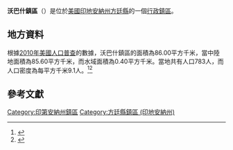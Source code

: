 {{noteTA
|G1=USState
|G2=地名
|G3=Unit
}}
{{Infobox settlement
|official_name            = 沃巴什鎮區
|native_name = Wabash Township
|settlement_type          = [[行政鎮區|行政鎮區]]
|image_skyline            = 
|imagesize                = 
|image_map                = Map highlighting Wabash Township, Fountain County, Indiana.svg
|mapsize                  = 250px
|pushpin_map  =USA Indiana
|pushpin_label = 沃巴什鎮區
|pushpin_label_position   = top
|pushpin_map_caption      = 沃巴什鎮區在印地安納州的位置
|subdivision_type         = [[世界政區索引|國家]]
|subdivision_type1        = [[美国州份|州份]]
|subdivision_type2        = [[印地安納州行政区划|縣]]
|subdivision_name         = [[美国|美国]]
|subdivision_name1        = [[印地安納州|印地安納州]]
|subdivision_name2        = [[方廷縣_(印地安納州)|方廷縣]]
|elevation_ft             = 600
|elevation_m              = 183
|timezone                 = [[北美东部時區|北美东部時區]]
|area_total_km2           = 86.00
|area_land_km2            = 85.60
|area_water_km2           = 0.40
|area_total_sq_mi         = 
|area_land_sq_mi          = 
|area_water_sq_mi         = 
|population_as_of         = [[2010年美國人口普查|2010]]
|population_footnotes     = 
|population_total         = 783
|population_density_km2   = auto
|population_density_sq_mi = auto
|utc_offset               = -5
|coordinates              = {{coord|40|03|31|N|87|21|26|W|type:city_region:US-AL_source:GNS-enwiki|display=inline,title}}
| coor_pinpoint           = 
| coordinates_footnotes   = 
|timezone_DST             = EDT
|utc_offset_DST           = -4
|postal_code_type         = [[美國郵區編號|郵區編號]]
|postal_code              = 
|area_code                = {{link-en|电话区号765|Area code 765|765}}
|blank_name = [[地名信息系统|GNIS ID]]
|blank_info = 453963
}}
'''沃巴什鎮區'''（{{lang-en|Wabash Township}}）是位於[[美國|美國]][[印地安納州|印地安納州]][[方廷縣_(印地安納州)|方廷縣]]的一個[[行政鎮區|行政鎮區]]。

== 地方資料 ==
根據[[2010年美國人口普查|2010年美國人口普查]]的數據，沃巴什鎮區的面積為86.00平方千米，當中陸地面積為85.60平方千米，而水域面積為0.40平方千米。當地共有人口783人，而人口密度為每平方千米9.1人。<ref name="GR8">{{cite web|url=http://factfinder2.census.gov|publisher=[[美国人口调查局|美国人口调查局]]|accessdate=2011-05-14|title=American FactFinder|archive-date=2013-09-11|archive-url=https://web.archive.org/web/20130911234518/http://factfinder2.census.gov/|dead-url=no}}</ref><ref>{{cite web|url=https://www.citypopulation.de/en/usa/illinois/admin/|title=USA: Illinois (Counties and Townships) - City Population|accessdate=2020-07-14|archive-date=2020-04-22|archive-url=https://web.archive.org/web/20200422090607/https://www.citypopulation.de/en/usa/illinois/admin/|dead-url=no}}</ref>

== 參考文獻 ==
{{reflist}}

{{方廷縣 (印地安納州)}}

{{DEFAULTSORT:Wabash Township}}
[[Category:印第安納州鎮區|Category:印第安納州鎮區]]
[[Category:方廷縣鎮區_(印地安納州)|Category:方廷縣鎮區 (印地安納州)]]

{{Indiana-geo-stub}}